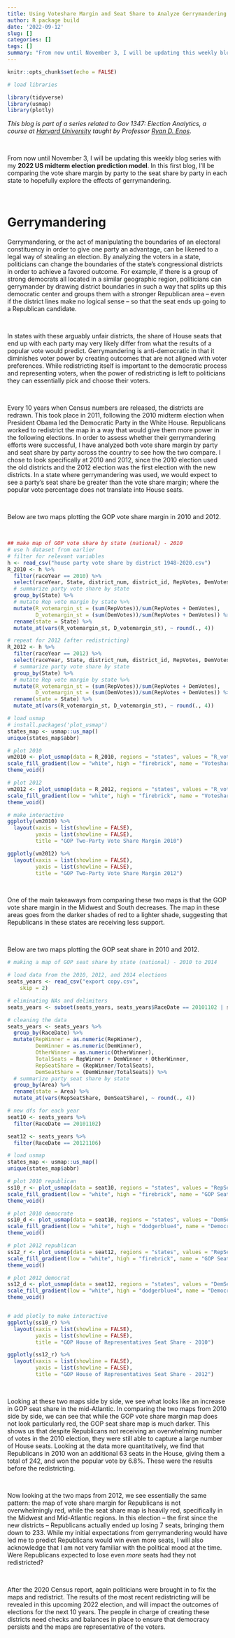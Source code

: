 ```yaml
---
title: Using Voteshare Margin and Seat Share to Analyze Gerrymandering 
author: R package build
date: '2022-09-12'
slug: []
categories: []
tags: []
summary: "From now until November 3, I will be updating this weekly blog series with my **2022 US midterm election prediction model**. In this first blog, I'll be comparing the voteshare margin by party to the seat share by party in each state to hopefully explore the effects of gerrymandering."
---
```


```r
knitr::opts_chunk$set(echo = FALSE)

# load libraries

library(tidyverse)
library(usmap)
library(plotly)
```

*This blog is part of a series related to Gov 1347: Election Analytics, a course at [Harvard University](https://www.harvard.edu/) taught by Professor [Ryan D. Enos](http://ryandenos.com/)*.

<br>

From now until November 3, I will be updating this weekly blog series with my **2022 US midterm election prediction model**. In this first blog, I'll be comparing the vote share margin by party to the seat share by party in each state to hopefully explore the effects of gerrymandering.

<br>

# Gerrymandering

Gerrymandering, or the act of manipulating the boundaries of an electoral constituency in order to give one party an advantage, can be likened to a legal way of stealing an election. By analyzing the voters in a state, politicians can change the boundaries of the state's congressional districts in order to achieve a favored outcome. For example, if there is a group of strong democrats all located in a similar geographic region, politicians can gerrymander by drawing district boundaries in such a way that splits up this democratic center and groups them with a stronger Republican area -- even if the district lines make no logical sense -- so that the seat ends up going to a Republican candidate.

<br>

In states with these arguably unfair districts, the share of House seats that end up with each party may very likely differ from what the results of a popular vote would predict. Gerrymandering is anti-democratic in that it diminishes voter power by creating outcomes that are not aligned with voter preferences. While redistricting itself is important to the democratic process and representing voters, when the power of redistricting is left to politicians they can essentially pick and choose their voters.

<br>

Every 10 years when Census numbers are released, the districts are redrawn. This took place in 2011, following the 2010 midterm election when President Obama led the Democratic Party in the White House. Republicans worked to redistrict the map in a way that would give them more power in the following elections. In order to assess whether their gerrymandering efforts were successful, I have analyzed both vote share margin by party and seat share by party across the country to see how the two compare. I chose to look specifically at 2010 and 2012, since the 2010 election used the old districts and the 2012 election was the first election with the new districts. In a state where gerrymandering was used, we would expect to see a party's seat share be greater than the vote share margin; where the popular vote percentage does not translate into House seats.

<br>

Below are two maps plotting the GOP vote share margin in 2010 and 2012.

<br>

```r

## make map of GOP vote share by state (national) - 2010
# use h dataset from earlier
# filter for relevant variables
h <- read_csv("house party vote share by district 1948-2020.csv")
R_2010 <- h %>%
  filter(raceYear == 2010) %>%
  select(raceYear, State, district_num, district_id, RepVotes, DemVotes) %>%
  # summarize party vote share by state
  group_by(State) %>%
  # mutate Rep vote margin by state %>%
  mutate(R_votemargin_st = (sum(RepVotes))/sum(RepVotes + DemVotes),
         D_votemargin_st = (sum(DemVotes))/sum(RepVotes + DemVotes)) %>%
  rename(state = State) %>%
  mutate_at(vars(R_votemargin_st, D_votemargin_st), ~ round(., 4))

# repeat for 2012 (after redistricting)
R_2012 <- h %>%
  filter(raceYear == 2012) %>%
  select(raceYear, State, district_num, district_id, RepVotes, DemVotes) %>%
  # summarize party vote share by state
  group_by(State) %>%
  # mutate Rep vote margin by state %>%
  mutate(R_votemargin_st = (sum(RepVotes))/sum(RepVotes + DemVotes),
         D_votemargin_st = (sum(DemVotes))/sum(RepVotes + DemVotes)) %>%
  rename(state = State) %>%
  mutate_at(vars(R_votemargin_st, D_votemargin_st), ~ round(., 4))

# load usmap
# install.packages('plot_usmap')
states_map <- usmap::us_map()
unique(states_map$abbr)

# plot 2010
vm2010 <- plot_usmap(data = R_2010, regions = "states", values = "R_votemargin_st") +
scale_fill_gradient(low = "white", high = "firebrick", name = "Voteshare Margin") +
theme_void()

# plot 2012
vm2012 <- plot_usmap(data = R_2012, regions = "states", values = "R_votemargin_st") +
scale_fill_gradient(low = "white", high = "firebrick", name = "Voteshare Margin") +
theme_void() 

# make interactive
ggplotly(vm2010) %>% 
  layout(xaxis = list(showline = FALSE),
         yaxis = list(showline = FALSE),
         title = "GOP Two-Party Vote Share Margin 2010")

ggplotly(vm2012) %>% 
  layout(xaxis = list(showline = FALSE),
         yaxis = list(showline = FALSE),
         title = "GOP Two-Party Vote Share Margin 2012")

```

<br>

One of the main takeaways from comparing these two maps is that the GOP vote share margin in the Midwest and South decreases. The map in these areas goes from the darker shades of red to a lighter shade, suggesting that Republicans in these states are receiving less support.

<br>

Below are two maps plotting the GOP seat share in 2010 and 2012.

```r

# making a map of GOP seat share by state (national) - 2010 to 2014

# load data from the 2010, 2012, and 2014 elections
seats_years <- read_csv("export copy.csv", 
    skip = 2)

# eliminating NAs and delimiters
seats_years <- subset(seats_years, seats_years$RaceDate == 20101102 | seats_years$RaceDate == 20121106)

# cleaning the data
seats_years <- seats_years %>%
  group_by(RaceDate) %>%
  mutate(RepWinner = as.numeric(RepWinner),
         DemWinner = as.numeric(DemWinner),
         OtherWinner = as.numeric(OtherWinner),
         TotalSeats = RepWinner + DemWinner + OtherWinner,
         RepSeatShare = (RepWinner/TotalSeats),
         DemSeatShare = (DemWinner/TotalSeats)) %>%
  # summarize party seat share by state
  group_by(Area) %>%
  rename(state = Area) %>%
  mutate_at(vars(RepSeatShare, DemSeatShare), ~ round(., 4))

# new dfs for each year
seat10 <- seats_years %>%
  filter(RaceDate == 20101102)

seat12 <- seats_years %>%
  filter(RaceDate == 20121106)

# load usmap
states_map <- usmap::us_map()
unique(states_map$abbr)

# plot 2010 republican
ss10_r <- plot_usmap(data = seat10, regions = "states", values = "RepSeatShare") +
scale_fill_gradient(low = "white", high = "firebrick", name = "GOP Seat Share") +
theme_void()

# plot 2010 democrate
ss10_d <- plot_usmap(data = seat10, regions = "states", values = "DemSeatShare") +
scale_fill_gradient(low = "white", high = "dodgerblue4", name = "Democratic Seat Share") +
theme_void()

# plot 2012 republican 
ss12_r <- plot_usmap(data = seat12, regions = "states", values = "RepSeatShare") +
scale_fill_gradient(low = "white", high = "firebrick", name = "GOP Seat Share") +
theme_void()

# plot 2012 democrat
ss12_d <- plot_usmap(data = seat12, regions = "states", values = "DemSeatShare") +
scale_fill_gradient(low = "white", high = "dodgerblue4", name = "Democratic Seat Share") +
theme_void()


# add plotly to make interactive
ggplotly(ss10_r) %>% 
  layout(xaxis = list(showline = FALSE),
         yaxis = list(showline = FALSE),
         title = "GOP House of Representatives Seat Share - 2010")

ggplotly(ss12_r) %>% 
  layout(xaxis = list(showline = FALSE),
         yaxis = list(showline = FALSE),
         title = "GOP House of Representatives Seat Share - 2012")

```

<br>

Looking at these two maps side by side, we see what looks like an increase in GOP seat share in the mid-Atlantic. In comparing the two maps from 2010 side by side, we can see that while the GOP vote share margin map does not look particularly red, the GOP seat share map is much darker. This shows us that despite Republicans not receiving an overwhelming number of votes in the 2010 election, they were still able to capture a large number of House seats. Looking at the data more quantitatively, we find that Republicans in 2010 won an additional 63 seats in the House, giving them a total of 242, and won the popular vote by 6.8%. These were the results before the redistricting.

<br>

Now looking at the two maps from 2012, we see essentially the same pattern: the map of vote share margin for Republicans is not overwhelmingly red, while the seat share map is heavily red, specifically in the Midwest and Mid-Atlantic regions. In this election -- the first since the new districts -- Republicans actually ended up losing 7 seats, bringing them down to 233. While my initial expectations from gerrymandering would have led me to predict Republicans would win even more seats, I will also acknowledge that I am not very familiar with the political mood at the time. Were Republicans expected to lose even *more* seats had they not redistricted? 

<br>

After the 2020 Census report, again politicians were brought in to fix the maps and redistrict. The results of the most recent redistricting will be revealed in this upcoming 2022 election, and will impact the outcomes of elections for the next 10 years. The people in charge of creating these districts need checks and balances in place to ensure that democracy persists and the maps are representative of the voters.




